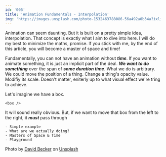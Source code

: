 ```yaml
---
id: '005'
title: 'Animation Fundamentals - Interpolation'
img: 'https://images.unsplash.com/photo-1532463788086-56a492a0b34a?ixlib=rb-1.2.1&ixid=MnwxMjA3fDB8MHxwaG90by1wYWdlfHx8fGVufDB8fHx8&auto=format&fit=crop&w=2000&q=80'
---
```


Animation can seem daunting. But it is built on a pretty simple idea, interpolation. That concept is exactly what I aim to dive into here. I will do my best to minimize the maths, promise. If you stick with me, by the end of this article, you will become a master of space and time!

Fundamentally, you can not have an animation without _**time**_. If you want to animate something, it is just an implicit part of the deal. _**We want to do something**_ over the span of _**some duration time**_. What we do is arbitrary. We could move the position of a thing. Change a thing's opacity value. Modifiy its scale. Doesn't matter, eniterly up to what visual effect we're tring to achieve.

Let's imagine we have a box.

```
<box />
```

It will sound really obvious. But, if we want to move that box from the left to the right, it _**must**_ pass through

```
- Simple example
- What are we actually doing?
- Masters of Space & Time
- Playground
```

<ImageAttribution>Photo by <a href="https://unsplash.com/@beckerworks?utm_source=unsplash&utm_medium=referral&utm_content=creditCopyText">David Becker</a> on <a href="https://unsplash.com/s/photos/movement?utm_source=unsplash&utm_medium=referral&utm_content=creditCopyText">Unsplash</a></ImageAttribution>
